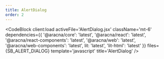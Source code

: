 ```yaml
---
title: AlertDialog
order: 2
---
```



<AlertDialogComponentBlock client:load />

<CodeBlock
  client:load
  activeFile='AlertDialog.jsx'
  className='mt-6'
  dependencies={{
    '@aracna/core': 'latest',
    '@aracna/react': 'latest',
    '@aracna/react-components': 'latest',
    '@aracna/web': 'latest',
    '@aracna/web-components': 'latest',
    lit: 'latest',
    'lit-html': 'latest'
  }}
  files={SB_ALERT_DIALOG}
  template='javascript'
  title='AlertDialog'
/>
